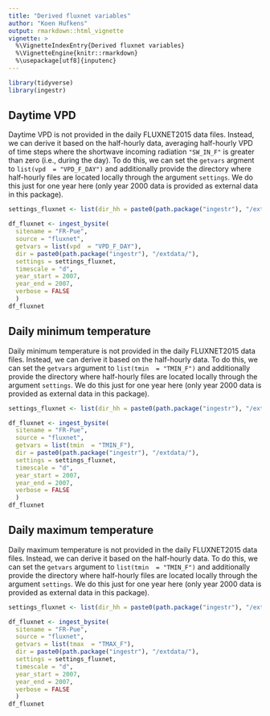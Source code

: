 ```yaml
---
title: "Derived fluxnet variables"
author: "Koen Hufkens"
output: rmarkdown::html_vignette
vignette: >
  %\VignetteIndexEntry{Derived fluxnet variables}
  %\VignetteEngine{knitr::rmarkdown}
  %\usepackage[utf8]{inputenc}
---
```


```r
library(tidyverse)
library(ingestr)
```

## Daytime VPD

Daytime VPD is not provided in the daily FLUXNET2015 data files. Instead, we can derive it based on the half-hourly data, averaging half-hourly VPD of time steps where the shortwave incoming radiation `"SW_IN_F"` is greater than zero (i.e., during the day). To do this, we can set the `getvars` argment to `list(vpd  = "VPD_F_DAY")` and additionally provide the directory where half-hourly files are located locally through the argument `settings`. We do this just for one year here (only year 2000 data is provided as external data in this package).

```r
settings_fluxnet <- list(dir_hh = paste0(path.package("ingestr"), "/extdata/"), getswc = FALSE)

df_fluxnet <- ingest_bysite(
  sitename = "FR-Pue",
  source = "fluxnet",
  getvars = list(vpd  = "VPD_F_DAY"),
  dir = paste0(path.package("ingestr"), "/extdata/"),
  settings = settings_fluxnet,
  timescale = "d",
  year_start = 2007,
  year_end = 2007,
  verbose = FALSE
  )
df_fluxnet
```

## Daily minimum temperature

Daily minimum temperature is not provided in the daily FLUXNET2015 data files. Instead, we can derive it based on the half-hourly data. To do this, we can set the `getvars` argument to `list(tmin  = "TMIN_F")` and additionally provide the directory where half-hourly files are located locally through the argument `settings`. We do this just for one year here (only year 2000 data is provided as external data in this package).

```r
settings_fluxnet <- list(dir_hh = paste0(path.package("ingestr"), "/extdata/"), getswc = FALSE)

df_fluxnet <- ingest_bysite(
  sitename = "FR-Pue",
  source = "fluxnet",
  getvars = list(tmin  = "TMIN_F"),
  dir = paste0(path.package("ingestr"), "/extdata/"),
  settings = settings_fluxnet,
  timescale = "d",
  year_start = 2007,
  year_end = 2007,
  verbose = FALSE
  )
df_fluxnet
```

## Daily maximum temperature

Daily maximum temperature is not provided in the daily FLUXNET2015 data files. Instead, we can derive it based on the half-hourly data. To do this, we can set the `getvars` argument to `list(tmin  = "TMIN_F")` and additionally provide the directory where half-hourly files are located locally through the argument `settings`. We do this just for one year here (only year 2000 data is provided as external data in this package).
```r
settings_fluxnet <- list(dir_hh = paste0(path.package("ingestr"), "/extdata/"), getswc = FALSE)

df_fluxnet <- ingest_bysite(
  sitename = "FR-Pue",
  source = "fluxnet",
  getvars = list(tmax  = "TMAX_F"),
  dir = paste0(path.package("ingestr"), "/extdata/"),
  settings = settings_fluxnet,
  timescale = "d",
  year_start = 2007,
  year_end = 2007,
  verbose = FALSE
  )
df_fluxnet
```